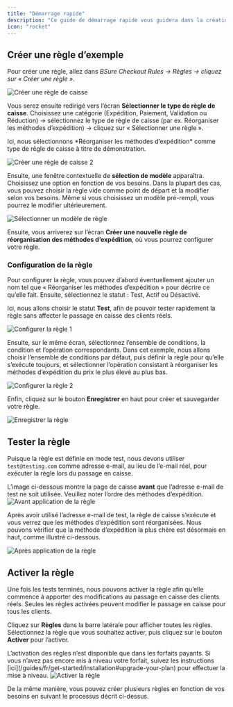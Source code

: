 ```yaml
---
title: "Démarrage rapide"
description: "Ce guide de démarrage rapide vous guidera dans la création d’une règle d’exemple, montrant son fonctionnement et comment elle peut être utilisée pour personnaliser votre passage en caisse Shopify."
icon: "rocket"
---
```


## Créer une règle d’exemple

Pour créer une règle, allez dans _BSure Checkout Rules → Règles → cliquez sur « Créer une règle »_.

<img
  src="/images/quickstart/create-checkout-rule.webp"
  alt="Créer une règle de caisse"
/>

Vous serez ensuite redirigé vers l’écran **Sélectionner le type de règle de caisse**. Choisissez une catégorie (Expédition, Paiement, Validation ou Réduction) → sélectionnez le type de règle de caisse (par ex. Réorganiser les méthodes d’expédition) → cliquez sur « Sélectionner une règle ».

<Warning>
  Ici, nous sélectionnons *Réorganiser les méthodes d’expédition* comme type de
  règle de caisse à titre de démonstration.
</Warning>

<img
  src="/images/quickstart/create-checkout-rule-2.webp"
  alt="Créer une règle de caisse 2"
/>

Ensuite, une fenêtre contextuelle de **sélection de modèle** apparaîtra. Choisissez une option en fonction de vos besoins. Dans la plupart des cas, vous pouvez choisir la règle vide comme point de départ et la modifier selon vos besoins. Même si vous choisissez un modèle pré-rempli, vous pourrez le modifier ultérieurement.

<img
  src="/images/shared/select-rule-template.webp"
  alt="Sélectionner un modèle de règle"
/>

Ensuite, vous arriverez sur l’écran **Créer une nouvelle règle de réorganisation des méthodes d’expédition**, où vous pourrez configurer votre règle.

### Configuration de la règle

Pour configurer la règle, vous pouvez d’abord éventuellement ajouter un nom tel que « Réorganiser les méthodes d’expédition » pour décrire ce qu’elle fait. Ensuite, sélectionnez le statut : Test, Actif ou Désactivé.

Ici, nous allons choisir le statut **Test**, afin de pouvoir tester rapidement la règle sans affecter le passage en caisse des clients réels.

<img src="/images/shared/rule-configure-1.webp" alt="Configurer la règle 1" />

Ensuite, sur le même écran, sélectionnez l’ensemble de conditions, la condition et l’opération correspondants. Dans cet exemple, nous allons choisir l’ensemble de conditions par défaut, puis définir la règle pour qu’elle s’exécute toujours, et sélectionner l’opération consistant à réorganiser les méthodes d’expédition du prix le plus élevé au plus bas.

<img src="/images/shared/rule-configure-2.webp" alt="Configurer la règle 2" />

Enfin, cliquez sur le bouton <b>Enregistrer</b> en haut pour créer et sauvegarder votre règle.

<img src="/images/shared/save-rule.webp" alt="Enregistrer la règle" />

## Tester la règle

Puisque la règle est définie en mode test, nous devons utiliser `test@testing.com` comme adresse e-mail, au lieu de l’e-mail réel, pour exécuter la règle lors du passage en caisse.

<Warning>
  L’image ci-dessous montre la page de caisse <b>avant</b> que l’adresse e-mail
  de test ne soit utilisée. Veuillez noter l’ordre des méthodes d’expédition.
</Warning>

<img src="/images/shared/before-rule-apply.webp" alt="Avant application de la règle" />

Après avoir utilisé l’adresse e-mail de test, la règle de caisse s’exécute et vous verrez que les méthodes d’expédition sont réorganisées. Nous pouvons vérifier que la méthode d’expédition la plus chère est désormais en haut, comme illustré ci-dessous.

<img src="/images/shared/after-rule-apply.webp" alt="Après application de la règle" />

## Activer la règle

Une fois les tests terminés, nous pouvons activer la règle afin qu’elle commence à apporter des modifications au passage en caisse des clients réels. Seules les règles activées peuvent modifier le passage en caisse pour tous les clients.

Cliquez sur **Règles** dans la barre latérale pour afficher toutes les règles. Sélectionnez la règle que vous souhaitez activer, puis cliquez sur le bouton **Activer** pour l’activer.

<Warning>
  L’activation des règles n’est disponible que dans les forfaits payants. Si vous
  n’avez pas encore mis à niveau votre forfait, suivez les instructions
  [ici](/guides/fr/get-started/installation#upgrade-your-plan) pour effectuer la mise à niveau.
</Warning>

<img src="/images/shared/activate-the-rule.webp" alt="Activer la règle" />

De la même manière, vous pouvez créer plusieurs règles en fonction de vos besoins en suivant le processus décrit ci-dessus.
